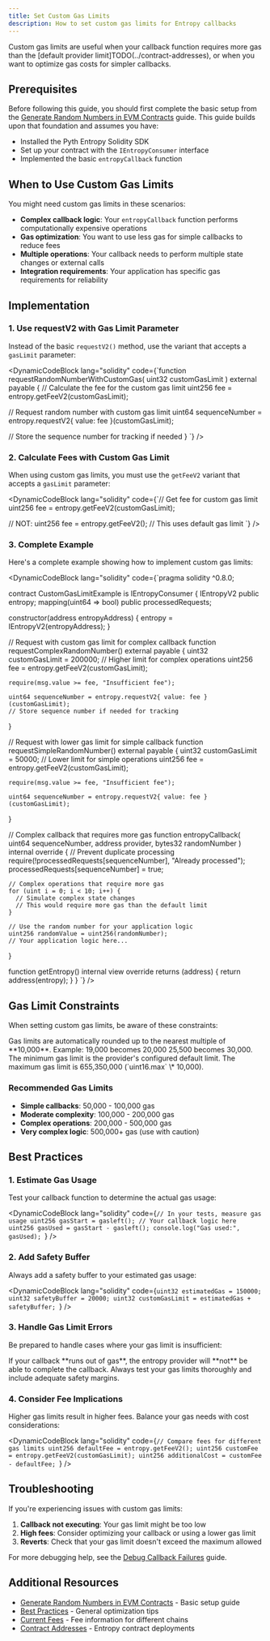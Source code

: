 ```yaml
---
title: Set Custom Gas Limits
description: How to set custom gas limits for Entropy callbacks
---
```



Custom gas limits are useful when your callback function requires more gas than the [default provider limit]TODO(../contract-addresses), or when you want to optimize gas costs for simpler callbacks.

## Prerequisites

Before following this guide, you should first complete the basic setup from the [Generate Random Numbers in EVM Contracts](./generate-random-numbers-evm.mdx) guide. This guide builds upon that foundation and assumes you have:

- Installed the Pyth Entropy Solidity SDK
- Set up your contract with the `IEntropyConsumer` interface
- Implemented the basic `entropyCallback` function

## When to Use Custom Gas Limits

You might need custom gas limits in these scenarios:

- **Complex callback logic**: Your `entropyCallback` function performs computationally expensive operations
- **Gas optimization**: You want to use less gas for simple callbacks to reduce fees
- **Multiple operations**: Your callback needs to perform multiple state changes or external calls
- **Integration requirements**: Your application has specific gas requirements for reliability

## Implementation

### 1. Use requestV2 with Gas Limit Parameter

Instead of the basic `requestV2()` method, use the variant that accepts a `gasLimit` parameter:

<DynamicCodeBlock lang="solidity" 
code={`function requestRandomNumberWithCustomGas(
  uint32 customGasLimit
) external payable {
  // Calculate the fee for the custom gas limit
  uint256 fee = entropy.getFeeV2(customGasLimit);

// Request random number with custom gas limit
uint64 sequenceNumber = entropy.requestV2{ value: fee }(customGasLimit);

// Store the sequence number for tracking if needed
}
`} />

### 2. Calculate Fees with Custom Gas Limit

When using custom gas limits, you must use the `getFeeV2` variant that accepts a `gasLimit` parameter:

<DynamicCodeBlock lang="solidity" 
code={`// Get fee for custom gas limit
uint256 fee = entropy.getFeeV2(customGasLimit);

// NOT: uint256 fee = entropy.getFeeV2(); // This uses default gas limit
`} />

### 3. Complete Example

Here's a complete example showing how to implement custom gas limits:

<DynamicCodeBlock lang="solidity" 
code={`pragma solidity ^0.8.0;


contract CustomGasLimitExample is IEntropyConsumer {
IEntropyV2 public entropy;
mapping(uint64 => bool) public processedRequests;

constructor(address entropyAddress) {
entropy = IEntropyV2(entropyAddress);
}

// Request with custom gas limit for complex callback
function requestComplexRandomNumber() external payable {
uint32 customGasLimit = 200000; // Higher limit for complex operations
uint256 fee = entropy.getFeeV2(customGasLimit);

    require(msg.value >= fee, "Insufficient fee");

    uint64 sequenceNumber = entropy.requestV2{ value: fee }(customGasLimit);
    // Store sequence number if needed for tracking

}

// Request with lower gas limit for simple callback
function requestSimpleRandomNumber() external payable {
uint32 customGasLimit = 50000; // Lower limit for simple operations
uint256 fee = entropy.getFeeV2(customGasLimit);

    require(msg.value >= fee, "Insufficient fee");

    uint64 sequenceNumber = entropy.requestV2{ value: fee }(customGasLimit);

}

// Complex callback that requires more gas
function entropyCallback(
uint64 sequenceNumber,
address provider,
bytes32 randomNumber
) internal override {
// Prevent duplicate processing
require(!processedRequests[sequenceNumber], "Already processed");
processedRequests[sequenceNumber] = true;

    // Complex operations that require more gas
    for (uint i = 0; i < 10; i++) {
      // Simulate complex state changes
      // This would require more gas than the default limit
    }

    // Use the random number for your application logic
    uint256 randomValue = uint256(randomNumber);
    // Your application logic here...

}

function getEntropy() internal view override returns (address) {
return address(entropy);
}
}
`} />

## Gas Limit Constraints

When setting custom gas limits, be aware of these constraints:

<Callout variant="info" header="Gas Limit Rules">
  Gas limits are automatically rounded up to the nearest multiple of **10,000**.
  Example: 19,000 becomes 20,000 25,500 becomes 30,000. The minimum gas limit is
  the provider's configured default limit. The maximum gas limit is 655,350,000
  (`uint16.max` \* 10,000).
</Callout>

### Recommended Gas Limits

- **Simple callbacks**: 50,000 - 100,000 gas
- **Moderate complexity**: 100,000 - 200,000 gas
- **Complex operations**: 200,000 - 500,000 gas
- **Very complex logic**: 500,000+ gas (use with caution)

## Best Practices

### 1. Estimate Gas Usage

Test your callback function to determine the actual gas usage:

<DynamicCodeBlock
  lang="solidity"
  code={`// In your tests, measure gas usage
uint256 gasStart = gasleft();
// Your callback logic here
uint256 gasUsed = gasStart - gasleft();
console.log("Gas used:", gasUsed);
`}
/>

### 2. Add Safety Buffer

Always add a safety buffer to your estimated gas usage:

<DynamicCodeBlock
  lang="solidity"
  code={`uint32 estimatedGas = 150000;
uint32 safetyBuffer = 20000;
uint32 customGasLimit = estimatedGas + safetyBuffer;
`}
/>

### 3. Handle Gas Limit Errors

Be prepared to handle cases where your gas limit is insufficient:

<Callout variant="warning">
  If your callback **runs out of gas**, the entropy provider will **not** be
  able to complete the callback. Always test your gas limits thoroughly and
  include adequate safety margins.
</Callout>

### 4. Consider Fee Implications

Higher gas limits result in higher fees. Balance your gas needs with cost considerations:

<DynamicCodeBlock
  lang="solidity"
  code={`// Compare fees for different gas limits
uint256 defaultFee = entropy.getFeeV2();
uint256 customFee = entropy.getFeeV2(customGasLimit);
uint256 additionalCost = customFee - defaultFee;
`}
/>

## Troubleshooting

If you're experiencing issues with custom gas limits:

1. **Callback not executing**: Your gas limit might be too low
2. **High fees**: Consider optimizing your callback or using a lower gas limit
3. **Reverts**: Check that your gas limit doesn't exceed the maximum allowed

For more debugging help, see the [Debug Callback Failures](/entropy/debug-callback-failures) guide.

## Additional Resources

- [Generate Random Numbers in EVM Contracts](/entropy/generate-random-numbers/evm) - Basic setup guide
- [Best Practices](/entropy/best-practices) - General optimization tips
- [Current Fees](/entropy/current-fees) - Fee information for different chains
- [Contract Addresses](/entropy/contract-addresses) - Entropy contract deployments
